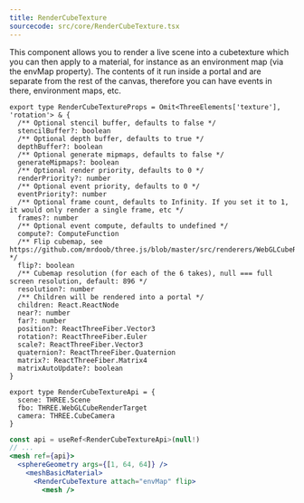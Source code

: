 ```yaml
---
title: RenderCubeTexture
sourcecode: src/core/RenderCubeTexture.tsx
---
```


This component allows you to render a live scene into a cubetexture which you can then apply to a material, for instance as an environment map (via the envMap property). The contents of it run inside a portal and are separate from the rest of the canvas, therefore you can have events in there, environment maps, etc.

```tsx
export type RenderCubeTextureProps = Omit<ThreeElements['texture'], 'rotation'> & {
  /** Optional stencil buffer, defaults to false */
  stencilBuffer?: boolean
  /** Optional depth buffer, defaults to true */
  depthBuffer?: boolean
  /** Optional generate mipmaps, defaults to false */
  generateMipmaps?: boolean
  /** Optional render priority, defaults to 0 */
  renderPriority?: number
  /** Optional event priority, defaults to 0 */
  eventPriority?: number
  /** Optional frame count, defaults to Infinity. If you set it to 1, it would only render a single frame, etc */
  frames?: number
  /** Optional event compute, defaults to undefined */
  compute?: ComputeFunction
  /** Flip cubemap, see https://github.com/mrdoob/three.js/blob/master/src/renderers/WebGLCubeRenderTarget.js */
  flip?: boolean
  /** Cubemap resolution (for each of the 6 takes), null === full screen resolution, default: 896 */
  resolution?: number
  /** Children will be rendered into a portal */
  children: React.ReactNode
  near?: number
  far?: number
  position?: ReactThreeFiber.Vector3
  rotation?: ReactThreeFiber.Euler
  scale?: ReactThreeFiber.Vector3
  quaternion?: ReactThreeFiber.Quaternion
  matrix?: ReactThreeFiber.Matrix4
  matrixAutoUpdate?: boolean
}

export type RenderCubeTextureApi = {
  scene: THREE.Scene
  fbo: THREE.WebGLCubeRenderTarget
  camera: THREE.CubeCamera
}
```

```jsx
const api = useRef<RenderCubeTextureApi>(null!)
// ...
<mesh ref={api}>
  <sphereGeometry args={[1, 64, 64]} />
    <meshBasicMaterial>
      <RenderCubeTexture attach="envMap" flip>
        <mesh />
```
